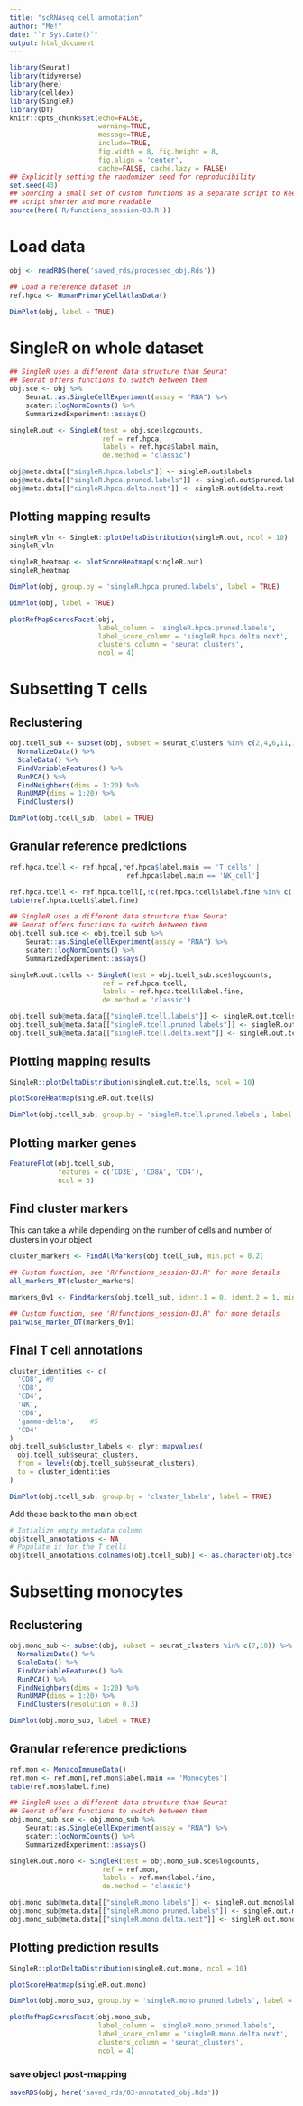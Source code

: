 ```yaml
---
title: "scRNAseq cell annotation"
author: "Me!"
date: "`r Sys.Date()`"
output: html_document
---
```


```r
library(Seurat)
library(tidyverse)
library(here)
library(celldex)
library(SingleR)
library(DT)
knitr::opts_chunk$set(echo=FALSE,
                      warning=TRUE,
                      message=TRUE,
                      include=TRUE,
                      fig.width = 8, fig.height = 8,
                      fig.align = 'center',
                      cache=FALSE, cache.lazy = FALSE)
## Explicitly setting the randomizer seed for reproducibility 
set.seed(43)
## Sourcing a small set of custom functions as a separate script to keep this
## script shorter and more readable
source(here('R/functions_session-03.R'))
```

# Load data

```r
obj <- readRDS(here('saved_rds/processed_obj.Rds'))

## Load a reference dataset in
ref.hpca <- HumanPrimaryCellAtlasData()
```

```r
DimPlot(obj, label = TRUE)
```


# SingleR on whole dataset

```r
## SingleR uses a different data structure than Seurat
## Seurat offers functions to switch between them
obj.sce <- obj %>%
    Seurat::as.SingleCellExperiment(assay = "RNA") %>%
    scater::logNormCounts() %>%
    SummarizedExperiment::assays()

singleR.out <- SingleR(test = obj.sce$logcounts,
                       ref = ref.hpca,
                       labels = ref.hpca$label.main,
                       de.method = 'classic')

obj@meta.data[["singleR.hpca.labels"]] <- singleR.out$labels
obj@meta.data[["singleR.hpca.pruned.labels"]] <- singleR.out$pruned.labels
obj@meta.data[["singleR.hpca.delta.next"]] <- singleR.out$delta.next
```

## Plotting mapping results

```r
singleR_vln <- SingleR::plotDeltaDistribution(singleR.out, ncol = 10)
singleR_vln
```

```r
singleR_heatmap <- plotScoreHeatmap(singleR.out)
singleR_heatmap
```

```r
DimPlot(obj, group.by = 'singleR.hpca.pruned.labels', label = TRUE)
```

```r
DimPlot(obj, label = TRUE)
```

```r
plotRefMapScoresFacet(obj,
                      label_column = 'singleR.hpca.pruned.labels', 
                      label_score_column = 'singleR.hpca.delta.next',
                      clusters_column = 'seurat_clusters',
                      ncol = 4)
```


# Subsetting T cells

## Reclustering

```r
obj.tcell_sub <- subset(obj, subset = seurat_clusters %in% c(2,4,6,11,12,16,18)) %>%
  NormalizeData() %>%
  ScaleData() %>%
  FindVariableFeatures() %>%
  RunPCA() %>% 
  FindNeighbors(dims = 1:20) %>%
  RunUMAP(dims = 1:20) %>%
  FindClusters()
```

```r
DimPlot(obj.tcell_sub, label = TRUE)
```

## Granular reference predictions

```r
ref.hpca.tcell <- ref.hpca[,ref.hpca$label.main == 'T_cells' | 
                             ref.hpca$label.main == 'NK_cell']

ref.hpca.tcell <- ref.hpca.tcell[,!c(ref.hpca.tcell$label.fine %in% c('T_cell:CCR10+CLA+1,25(OH)2_vit_D3/IL-12', 'T_cell:CCR10-CLA+1,25(OH)2_vit_D3/IL-12')) ]
table(ref.hpca.tcell$label.fine)
```

```r
## SingleR uses a different data structure than Seurat
## Seurat offers functions to switch between them
obj.tcell_sub.sce <- obj.tcell_sub %>%
    Seurat::as.SingleCellExperiment(assay = "RNA") %>%
    scater::logNormCounts() %>%
    SummarizedExperiment::assays()

singleR.out.tcells <- SingleR(test = obj.tcell_sub.sce$logcounts,
                       ref = ref.hpca.tcell,
                       labels = ref.hpca.tcell$label.fine,
                       de.method = 'classic')

obj.tcell_sub@meta.data[["singleR.tcell.labels"]] <- singleR.out.tcells$labels
obj.tcell_sub@meta.data[["singleR.tcell.pruned.labels"]] <- singleR.out.tcells$pruned.labels
obj.tcell_sub@meta.data[["singleR.tcell.delta.next"]] <- singleR.out.tcells$delta.next
```

## Plotting mapping results

```r
SingleR::plotDeltaDistribution(singleR.out.tcells, ncol = 10)
```

```r
plotScoreHeatmap(singleR.out.tcells)
```

```r
DimPlot(obj.tcell_sub, group.by = 'singleR.tcell.pruned.labels', label = TRUE)
```

## Plotting marker genes

```r
FeaturePlot(obj.tcell_sub,
            features = c('CD3E', 'CD8A', 'CD4'),
            ncol = 3)
```

## Find cluster markers

This can take a while depending on the number of cells and number
of clusters in your object

```r
cluster_markers <- FindAllMarkers(obj.tcell_sub, min.pct = 0.2)
```

```r
## Custom function, see 'R/functions_session-03.R' for more details
all_markers_DT(cluster_markers)
```

```r
markers_0v1 <- FindMarkers(obj.tcell_sub, ident.1 = 0, ident.2 = 1, min.pct = .2)
```

```r
## Custom function, see 'R/functions_session-03.R' for more details
pairwise_marker_DT(markers_0v1)
```

## Final T cell annotations

```r
cluster_identities <- c(
  'CD8', #0
  'CD8',
  'CD4',
  'NK',
  'CD8',
  'gamma-delta',    #5
  'CD4'
)
obj.tcell_sub$cluster_labels <- plyr::mapvalues(
  obj.tcell_sub$seurat_clusters, 
  from = levels(obj.tcell_sub$seurat_clusters),
  to = cluster_identities
)
```

```r
DimPlot(obj.tcell_sub, group.by = 'cluster_labels', label = TRUE)
```

Add these back to the main object

```r
# Intialize empty metadata column
obj$tcell_annotations <- NA
# Populate it for the T cells
obj$tcell_annotations[colnames(obj.tcell_sub)] <- as.character(obj.tcell_sub$cluster_labels)

```


# Subsetting monocytes

## Reclustering

```r
obj.mono_sub <- subset(obj, subset = seurat_clusters %in% c(7,10)) %>%
  NormalizeData() %>%
  ScaleData() %>%
  FindVariableFeatures() %>%
  RunPCA() %>% 
  FindNeighbors(dims = 1:20) %>%
  RunUMAP(dims = 1:20) %>%
  FindClusters(resolution = 0.3)
```

```r
DimPlot(obj.mono_sub, label = TRUE)
```

## Granular reference predictions

```r
ref.mon <- MonacoImmuneData() 
ref.mon <- ref.mon[,ref.mon$label.main == 'Monocytes']
table(ref.mon$label.fine)
```

```r
## SingleR uses a different data structure than Seurat
## Seurat offers functions to switch between them
obj.mono_sub.sce <- obj.mono_sub %>%
    Seurat::as.SingleCellExperiment(assay = "RNA") %>%
    scater::logNormCounts() %>%
    SummarizedExperiment::assays()

singleR.out.mono <- SingleR(test = obj.mono_sub.sce$logcounts,
                       ref = ref.mon,
                       labels = ref.mon$label.fine,
                       de.method = 'classic')

obj.mono_sub@meta.data[["singleR.mono.labels"]] <- singleR.out.mono$labels
obj.mono_sub@meta.data[["singleR.mono.pruned.labels"]] <- singleR.out.mono$pruned.labels
obj.mono_sub@meta.data[["singleR.mono.delta.next"]] <- singleR.out.mono$delta.next
```

## Plotting prediction results

```r
SingleR::plotDeltaDistribution(singleR.out.mono, ncol = 10)
```

```r
plotScoreHeatmap(singleR.out.mono)
```

```r
DimPlot(obj.mono_sub, group.by = 'singleR.mono.pruned.labels', label = TRUE)
```

```r
plotRefMapScoresFacet(obj.mono_sub,
                      label_column = 'singleR.mono.pruned.labels', 
                      label_score_column = 'singleR.mono.delta.next',
                      clusters_column = 'seurat_clusters',
                      ncol = 4)
```


### save object post-mapping

```r
saveRDS(obj, here('saved_rds/03-annotated_obj.Rds'))
```
